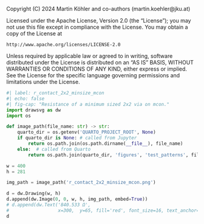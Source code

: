 ::: {.content-hidden}
Copyright (C) 2024 Martin Köhler and co-authors (martin.koehler@jku.at)

Licensed under the Apache License, Version 2.0 (the "License");
you may not use this file except in compliance with the License.
You may obtain a copy of the License at

    http://www.apache.org/licenses/LICENSE-2.0

Unless required by applicable law or agreed to in writing, software
distributed under the License is distributed on an "AS IS" BASIS,
WITHOUT WARRANTIES OR CONDITIONS OF ANY KIND, either express or implied.
See the License for the specific language governing permissions and
limitations under the License.
:::

```python
#| label: r_contact_2x2_minsize_mcon
#| echo: false
#| fig-cap: "Resistance of a minimum sized 2x2 via on mcon."
import drawsvg as dw
import os

def image_path(file_name: str) -> str:
    quarto_dir = os.getenv('QUARTO_PROJECT_ROOT', None)
    if quarto_dir is None: # called from Jupyter
        return os.path.join(os.path.dirname(__file__), file_name)
    else:  # called from Quarto
        return os.path.join(quarto_dir, 'figures', 'test_patterns', file_name)

w = 400
h = 281

img_path = image_path('r_contact_2x2_minsize_mcon.png')

d = dw.Drawing(w, h)
d.append(dw.Image(0, 0, w, h, img_path, embed=True))
# d.append(dw.Text('840.533 Ω',
#                  x=300,  y=65, fill='red', font_size=16, text_anchor='middle'))
d
```
